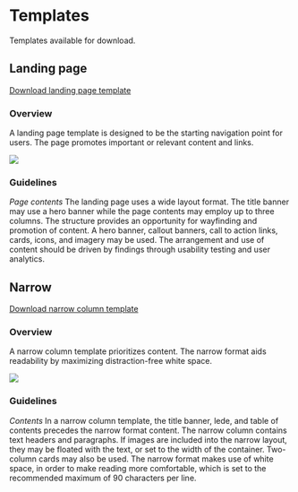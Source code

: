 
<Meta title="Design System/Templates" />

# Templates

Templates available for download.

## Landing page
[Download landing page template]()

### Overview
A landing page template is designed to be the starting navigation point for users. 
The page promotes important or relevant content and links.

<Preview withSource="none">
  <img src={templatesLandingPage} />
</Preview>

### Guidelines
*Page contents*
The landing page uses a wide layout format. The title banner may use a hero banner 
while the page contents may employ up to three columns. The structure provides an 
opportunity for wayfinding and promotion of content. A hero banner, callout banners, 
call to action links, cards, icons, and imagery may be used. The arrangement and use 
of content should be driven by findings through usability testing and user analytics.


## Narrow
[Download narrow column template]()

### Overview
A narrow column template prioritizes content. The narrow format aids readability by 
maximizing distraction-free white space.

<Preview withSource="none">
  <img src={templatesNarrow} />
</Preview>

### Guidelines
*Contents*
In a narrow column template, the title banner, lede, and table of contents precedes 
the narrow format content. The narrow column contains text headers and paragraphs. 
If images are included into the narrow layout, they may be floated with the text, or 
set to the width of the container. Two-column cards may also be used. The narrow format 
makes use of white space, in order to make reading more comfortable, which is set to 
the recommended maximum of 90 characters per line.

